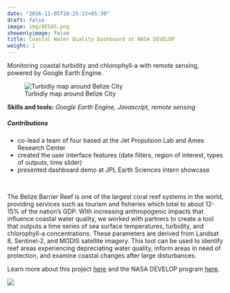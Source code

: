 ```yaml
---
date: "2016-11-05T18:25:22+05:30"
draft: false
image: img/AESAS.png
showonlyimage: false
title: Coastal Water Quality Dashboard at NASA DEVELOP
weight: 1
---
```


Monitoring coastal turbidity and chlorophyll-a with remote sensing, powered by Google Earth Engine.
<!--more-->

![Turbidiy map around Belize City](/img/AESAS.png)


**Skills and tools:** *Google Earth Engine, Javascript, remote sensing*

##### Contributions
* co-lead a team of four based at the Jet Propulsion Lab and Ames Research Center
* created the user interface features (date filters, region of interest, types of outputs, time slider)
* presented dashboard demo at JPL Earth Sciences intern showcase

<br>

The Belize Barrier Reef is one of the largest coral reef systems in the world, providing services such as tourism and fisheries which total to about 12-15% of the nation's GDP. With increasing anthropogenic impacts that influence coastal water quality, we worked with partners to create a tool that outputs a time series of sea surface temperatures, turbidity, and chlorophyll-a concentrations. These parameters are derived from Landsat 8, Sentinel-2, and MODIS satellite imagery. This tool can be used to identify reef areas experiencing depreciating water quality, inform areas in need of protection, and examine coastal changes after large disturbances.

Learn more about this project [here](https://develop.larc.nasa.gov/2019/summer/BelizeWater.html) and the NASA DEVELOP program [here](https://develop.larc.nasa.gov/about.php).

![](/img/orcaa_demo.gif)
